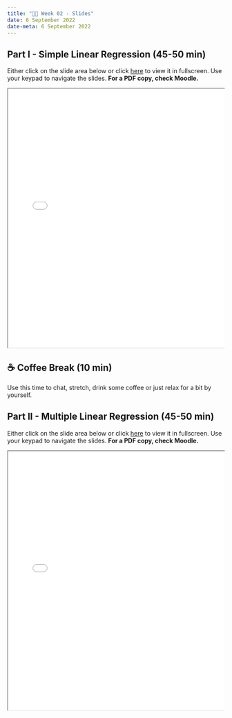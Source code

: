 ---
title: "👨‍🏫 Week 02 - Slides"
date: 6 September 2022
date-meta: 6 September 2022
---

## Part I - Simple Linear Regression (45-50 min)


Either click on the slide area below or click [here](/slides/week02_slides_part1.qmd) to view it in fullscreen.
Use your keypad to navigate the slides. **For a PDF copy, check Moodle.**

<div class="container" style="position: relative;overflow: hidden;width: 100%;min-height:600px;">
<iframe src="/slides/week02_slides_part1.html" style="position=absolute;top: 0;left: 0;bottom: 0;right: 0;width: 100%;min-height:600px;"></iframe>
</div>


## ☕ Coffee Break  (10 min)

Use this time to chat, stretch, drink some coffee or just relax for a bit by yourself.

## Part II - Multiple Linear Regression (45-50 min)


Either click on the slide area below or click [here](/slides/week02_slides_part2.qmd) to view it in fullscreen.
Use your keypad to navigate the slides. **For a PDF copy, check Moodle.**

<div class="container" style="position: relative;overflow: hidden;width: 100%;min-height:600px;">
<iframe src="/slides/week02_slides_part2.html" style="position=absolute;top: 0;left: 0;bottom: 0;right: 0;width: 100%;min-height:600px;"></iframe>
</div>